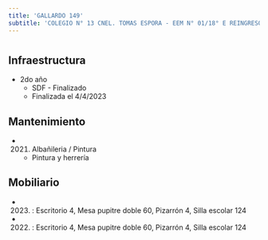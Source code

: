 ```yaml
---
title: 'GALLARDO 149'
subtitle: 'COLEGIO N° 13 CNEL. TOMAS ESPORA - EEM N° 01/18° E REINGRESO - PI LUZ DE LUNA'
---
```


#
## Infraestructura

* 2do año 
    + SDF - Finalizado 
    + Finalizada el 4/4/2023 






## Mantenimiento

*  (2021) Albañileria / Pintura 
    + Pintura y herrería





## Mobiliario

*  (2023) : Escritorio 4, Mesa pupitre doble 60, Pizarrón 4, Silla escolar 124 

*  (2022) : Escritorio 4, Mesa pupitre doble 60, Pizarrón 4, Silla escolar 124 



